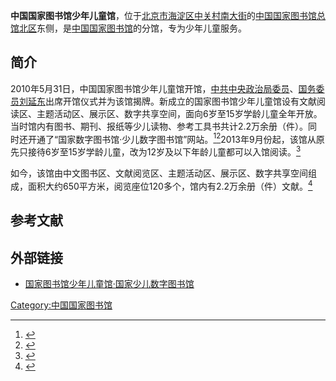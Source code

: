 '''中国国家图书馆少年儿童馆'''，位于[[北京市|北京市]][[海淀区|海淀区]][[中关村南大街|中关村南大街]]的[[中国国家图书馆总馆北区|中国国家图书馆总馆北区]]东侧，是[[中国国家图书馆|中国国家图书馆]]的分馆，专为少年儿童服务。

==简介==
2010年5月31日，中国国家图书馆少年儿童馆开馆，[[中共中央政治局委员|中共中央政治局委员]]、[[国务委员|国务委员]][[刘延东|刘延东]]出席开馆仪式并为该馆揭牌。新成立的国家图书馆少年儿童馆设有文献阅读区、主题活动区、展示区、数字共享空间，面向6岁至15岁学龄儿童全年开放。当时馆内有图书、期刊、报纸等少儿读物、参考工具书共计2.2万余册（件）。同时还开通了“国家数字图书馆·少儿数字图书馆”网站。<ref name=rmw>{{Cite web |url=http://culture.people.com.cn/GB/22219/11751597.html |title=国家图书馆少年儿童图书馆开馆，人民网，2010-06-01 |accessdate=2014-09-30 |archive-date=2016-03-04 |archive-url=https://web.archive.org/web/20160304060008/http://culture.people.com.cn/GB/22219/11751597.html |dead-url=no }}</ref><ref>{{Cite web |url=http://gb.cri.cn/27824/2010/05/28/110s2867578.htm |title=国家图书馆将全面加强少儿服务，国际在线，2010-05-28 |accessdate=2014-09-30 |archive-date=2016-03-04 |archive-url=https://web.archive.org/web/20160304205546/http://gb.cri.cn/27824/2010/05/28/110s2867578.htm |dead-url=no }}</ref>2013年9月份起，该馆从原先只接待6岁至15岁学龄儿童，改为12岁及以下年龄儿童都可以入馆阅读。<ref>{{Cite web |url=http://www.bjd.com.cn/10bjxw/sh/201310/04/t20131004_4867687.html |title=国图少儿馆成了“游戏室”，京报网，2013-10-03 |accessdate=2014-09-30 |archive-date=2014-10-06 |archive-url=https://web.archive.org/web/20141006102455/http://www.bjd.com.cn/10bjxw/sh/201310/04/t20131004_4867687.html |dead-url=no }}</ref>

如今，该馆由中文图书区、文献阅览区、主题活动区、展示区、数字共享空间组成，面积大约650平方米，阅览座位120多个，馆内有2.2万余册（件）文献。<ref>{{Cite web |url=http://kids.nlc.gov.cn/newxdzzn/segjs/ |title=少儿馆介绍，国家图书馆少年儿童馆·国家少儿数字图书馆，于2014-09-30查阅 |accessdate=2014-09-30 |archive-date=2015-03-08 |archive-url=https://web.archive.org/web/20150308091248/http://kids.nlc.gov.cn/newxdzzn/segjs/ |dead-url=yes }}</ref>

==参考文献==
{{reflist}}

==外部链接==
*[https://web.archive.org/web/20140927211037/http://kids.nlc.gov.cn/ 国家图书馆少年儿童馆·国家少儿数字图书馆]
[[Category:中国国家图书馆|Category:中国国家图书馆]]